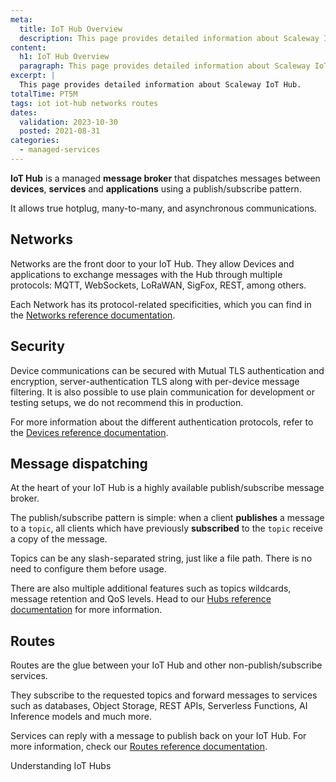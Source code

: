 ```yaml
---
meta:
  title: IoT Hub Overview
  description: This page provides detailed information about Scaleway IoT Hub.
content:
  h1: IoT Hub Overview
  paragraph: This page provides detailed information about Scaleway IoT Hub.
excerpt: |
  This page provides detailed information about Scaleway IoT Hub.
totalTime: PT5M
tags: iot iot-hub networks routes
dates:
  validation: 2023-10-30
  posted: 2021-08-31
categories:
  - managed-services
---
```


**IoT Hub** is a managed **message broker** that dispatches messages between **devices**, **services** and **applications** using a publish/subscribe pattern.

It allows true hotplug, many-to-many, and asynchronous communications.

<Lightbox src="scaleway-iothub-overview.webp" size="large" alt=""/>


## Networks

Networks are the front door to your IoT Hub. They allow Devices and applications to exchange messages with the Hub through multiple protocols: MQTT, WebSockets, LoRaWAN, SigFox, REST, among others. 

Each Network has its protocol-related specificities, which you can find in the [Networks reference documentation](/managed-services/iot-hub/reference-content/networks/).

## Security

Device communications can be secured with Mutual TLS authentication and encryption, server-authentication TLS along with per-device message filtering. It is also possible to use plain communication for development or testing setups, we do not recommend this in production.

For more information about the different authentication protocols, refer to the [Devices reference documentation](/managed-services/iot-hub/reference-content/devices/).

## Message dispatching

At the heart of your IoT Hub is a highly available publish/subscribe message broker.

The publish/subscribe pattern is simple: when a client **publishes** a message to a `topic`, all clients which have previously **subscribed** to the `topic` receive a copy of the message. 

<Message type="note">
  Topics can be any slash-separated string, just like a file path. There is no need to configure them before usage.
</Message>

There are also multiple additional features such as topics wildcards, message retention and QoS levels. Head to our [Hubs reference documentation](/managed-services/iot-hub/reference-content/hubs/) for more information.

## Routes

Routes are the glue between your IoT Hub and other non-publish/subscribe services.

They subscribe to the requested topics and forward messages to services such as databases, Object Storage, REST APIs, Serverless Functions, AI Inference models and much more.

Services can reply with a message to publish back on your IoT Hub. For more information, check our [Routes reference documentation](/managed-services/iot-hub/reference-content/routes/).


<Navigation title="See Also">
  <NextButton to="/managed-services/iot-hub/reference-content/hubs/">Understanding IoT Hubs</NextButton>
</Navigation>

